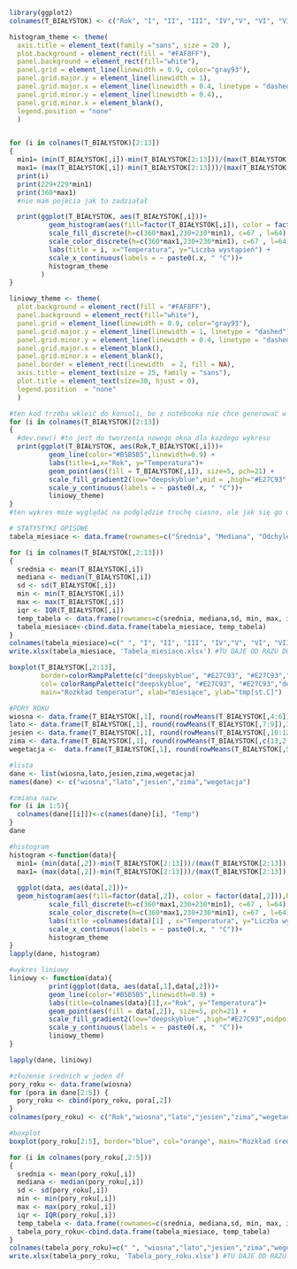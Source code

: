 ```r
library(ggplot2)
colnames(T_BIAŁYSTOK) <- c("Rok", "I", "II", "III", "IV","V", "VI", "VII", "VIII", "IX", "X", "XI", "XII" )

```


```r
histogram_theme <- theme(
  axis.title = element_text(family ="sans", size = 20 ),
  plot.background = element_rect(fill = "#FAF8FF"),
  panel.background = element_rect(fill="white"),
  panel.grid = element_line(linewidth = 0.9, color="gray93"),
  panel.grid.major.y = element_line(linewidth = 1),
  panel.grid.major.x = element_line(linewidth = 0.4, linetype = "dashed"),
  panel.grid.minor.y = element_line(linewidth = 0.4),,
  panel.grid.minor.x = element_blank(),
  legend.position = "none"
  )


for (i in colnames(T_BIAŁYSTOK)[2:13])
{
  min1= (min(T_BIAŁYSTOK[,i])-min(T_BIAŁYSTOK[2:13]))/(max(T_BIAŁYSTOK[2:13]) - min(T_BIAŁYSTOK[2:13]))
  max1= (max(T_BIAŁYSTOK[,i])-min(T_BIAŁYSTOK[2:13]))/(max(T_BIAŁYSTOK[2:13]) - min(T_BIAŁYSTOK[2:13]))
  print(i)
  print(229+229*min1)
  print(360*max1)
  #nie mam pojecia jak to zadziałał

  print(ggplot(T_BIAŁYSTOK, aes(T_BIAŁYSTOK[,i]))+
          geom_histogram(aes(fill=factor(T_BIAŁYSTOK[,i]), color = factor(T_BIAŁYSTOK[,i])),bins = 8) +
          scale_fill_discrete(h=c(360*max1,230+230*min1), c=67 , l=64) +
          scale_color_discrete(h=c(360*max1,230+230*min1), c=67 , l=64)+
          labs(title = i, x="Temperatura", y="Liczba wystąpień") +
          scale_x_continuous(labels = ~ paste0(.x, " °C"))+
          histogram_theme
        )
}
```


```r

liniowy_theme <- theme(
  plot.background = element_rect(fill = "#FAF8FF"),
  panel.background = element_rect(fill="white"),
  panel.grid = element_line(linewidth = 0.9, color="gray93"),
  panel.grid.major.y = element_line(linewidth = 1, linetype = "dashed"),
  panel.grid.minor.y = element_line(linewidth = 0.4, linetype = "dashed"),
  panel.grid.major.x = element_blank(),
  panel.grid.minor.x = element_blank(),
  panel.border = element_rect(linewidth  = 2, fill = NA),
  axis.title = element_text(size = 25, family = "sans"),
  plot.title = element_text(size=30, hjust = 0),
  legend.position  = "none"
  )

#ten kod trzeba wkleić do konsoli, bo z notebooka nie chce generować w oknie
for (i in colnames(T_BIAŁYSTOK)[2:13])
{
  #dev.new() #to jest do tworzenia nowego okna dla każdego wykresu
  print(ggplot(T_BIAŁYSTOK, aes(Rok,T_BIAŁYSTOK[,i]))+ 
          geom_line(color="#B5B5B5",linewidth=0.9) + 
          labs(title=i,x="Rok", y="Temperatura")+ 
          geom_point(aes(fill = T_BIAŁYSTOK[,i]), size=5, pch=21) +
          scale_fill_gradient2(low="deepskyblue",mid = ,high="#E27C93",midpoint = 7,limits=c(min(T_BIAŁYSTOK[2:13]),max(T_BIAŁYSTOK[2:13]))) + 
          scale_y_continuous(labels = ~ paste0(.x, " °C"))+
          liniowy_theme)
}
#ten wykres może wyglądać na podglądzie trochę ciasno, ale jak się go otworzy w pełnym oknie to jest dobrze
```


```r
# STATYSTYKI OPISOWE
tabela_miesiace <- data.frame(rownames=c("Średnia", "Mediana", "Odchylenie Standardowe", "Minimum", "Maximum", "Rozstęp miedzykwartylowy"))

for (i in colnames(T_BIAŁYSTOK[,2:13]))
{
  srednia <- mean(T_BIAŁYSTOK[,i])
  mediana <- median(T_BIAŁYSTOK[,i])
  sd <- sd(T_BIAŁYSTOK[,i])
  min <- min(T_BIAŁYSTOK[,i])
  max <- max(T_BIAŁYSTOK[,i])
  iqr <- IQR(T_BIAŁYSTOK[,i])
  temp_tabela <- data.frame(rownames=c(srednia, mediana,sd, min, max, iqr))
  tabela_miesiace<-cbind.data.frame(tabela_miesiace, temp_tabela)
}
colnames(tabela_miesiace)=c(" ", "I", "II", "III", "IV","V", "VI", "VII", "VIII", "IX", "X", "XI", "XII" )
write.xlsx(tabela_miesiace, 'Tabela_miesiace.xlsx') #TU DAJE OD RAZU DO WORKING DIRECTORY


```

```r
boxplot(T_BIAŁYSTOK[,2:13], 
        border=colorRampPalette(c("deepskyblue", "#E27C93", "#E27C93","deepskyblue"))( 12), 
        col= colorRampPalette(c("deepskyblue", "#E27C93", "#E27C93","deepskyblue"))( 12), 
        main="Rozkład temperatur", xlab="miesiące", ylab="tmp[st.C]")

```

```r
#PORY ROKU
wiosna <- data.frame(T_BIAŁYSTOK[,1], round(rowMeans(T_BIAŁYSTOK[,4:6]),3))
lato <- data.frame(T_BIAŁYSTOK[,1], round(rowMeans(T_BIAŁYSTOK[,7:9]),3))
jesien <- data.frame(T_BIAŁYSTOK[,1], round(rowMeans(T_BIAŁYSTOK[,10:12]),3))
zima <- data.frame(T_BIAŁYSTOK[,1], round(rowMeans(T_BIAŁYSTOK[,c(13,2,3)]),3))
wegetacja <-  data.frame(T_BIAŁYSTOK[,1], round(rowMeans(T_BIAŁYSTOK[,5:11]),3))

#lista
dane <- list(wiosna,lato,jesien,zima,wegetacja)
names(dane) <- c("wiosna","lato","jesien","zima","wegetacja")

#zmiana nazw
for (i in 1:5){
  colnames(dane[[i]])<-c(names(dane)[i], "Temp")
}
dane

#histogram
histogram <-function(data){
  min1= (min(data[,2])-min(T_BIAŁYSTOK[2:13]))/(max(T_BIAŁYSTOK[2:13]) - min(T_BIAŁYSTOK[2:13]))
  max1= (max(data[,2])-min(T_BIAŁYSTOK[2:13]))/(max(T_BIAŁYSTOK[2:13]) - min(T_BIAŁYSTOK[2:13]))
  
  ggplot(data, aes(data[,2]))+
  geom_histogram(aes(fill=factor(data[,2]), color = factor(data[,2])),bins = 8) +
          scale_fill_discrete(h=c(360*max1,230+230*min1), c=67 , l=64) +
          scale_color_discrete(h=c(360*max1,230+230*min1), c=67 , l=64)+
          labs(title =colnames(data)[1] , x="Temperatura", y="Liczba wystąpień") +
          scale_x_continuous(labels = ~ paste0(.x, " °C"))+
          histogram_theme
}
lapply(dane, histogram)

#wykres liniowy
liniowy <- function(data){
          print(ggplot(data, aes(data[,1],data[,2]))+
          geom_line(color="#B5B5B5",linewidth=0.9) + 
          labs(title=colnames(data)[1],x="Rok", y="Temperatura")+ 
          geom_point(aes(fill = data[,2]), size=5, pch=21) +
          scale_fill_gradient2(low="deepskyblue" ,high="#E27C93",midpoint = 7,limits=c(min(T_BIAŁYSTOK[2:13]),max(T_BIAŁYSTOK[2:13]))) + 
          scale_y_continuous(labels = ~ paste0(.x, " °C"))+
          liniowy_theme)
}

lapply(dane, liniowy)

#złożenie średnich w jeden df
pory_roku <- data.frame(wiosna)
for (pora in dane[2:5]) {
  pory_roku <- cbind(pory_roku, pora[,2])
}
colnames(pory_roku) <- c("Rok","wiosna","lato","jesien","zima","wegetacja")

#boxplot
boxplot(pory_roku[2:5], border="blue", col="orange", main="Rozkład średnich temperatur", xlab="pory roku", ylab="tmp[st.C]")
```


```r
for (i in colnames(pory_roku[,2:5]))
{
  srednia <- mean(pory_roku[,i])
  mediana <- median(pory_roku[,i])
  sd <- sd(pory_roku[,i])
  min <- min(pory_roku[,i])
  max <- max(pory_roku[,i])
  iqr <- IQR(pory_roku[,i])
  temp_tabela <- data.frame(rownames=c(srednia, mediana,sd, min, max, iqr))
  tabela_pory_roku<-cbind.data.frame(tabela_miesiace, temp_tabela)
}
colnames(tabela_pory_roku)=c(" ", "wiosna","lato","jesien","zima","wegetacja")
write.xlsx(tabela_pory_roku, 'Tabela_pory_roku.xlsx') #TU DAJE OD RAZU DO WORKING DIRECTORY
```

